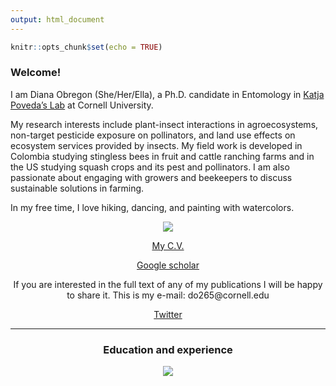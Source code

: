 ```yaml
---
output: html_document
---
```


```r
knitr::opts_chunk$set(echo = TRUE)
```

### **Welcome!** 

I am Diana Obregon (She/Her/Ella), a Ph.D. candidate in Entomology in [Katja Poveda’s Lab](https://blogs.cornell.edu/katjapoveda/) at Cornell University. 

My research interests include plant-insect interactions in agroecosystems, non-target pesticide exposure on pollinators, and land use effects on ecosystem services provided by insects. My field work is developed in Colombia studying stingless bees in fruit and cattle ranching farms and in the US studying squash crops and its pest and pollinators. I am also passionate about engaging with growers and beekeepers to discuss sustainable solutions in farming. 

In my free time, I love hiking, dancing, and painting with watercolors. 


<center>
![](/Users/dianaobregon/Box Sync/Cornell/Personal_website/Diana_greenhouse_squash.JPG)


[My C.V.](https://drive.google.com/file/d/1EAHgTHTM7kiGVBgrv4Hr2aAPnb0KwmaO/view?usp=sharing)


[Google scholar](https://scholar.google.com/citations?hl=es&user=2IZUZQ8AAAAJ&scilu=&scisig=AMD79ooAAAAAYONtWK9O8WrTlf2N82osVgk3c3Mnu8Cf&gmla=AJsN-F4mTMTSjy5qx0dcSwBgzqEOIvG_1VvDdDq3lAcBZw9DRMWfbfBm4yyddneAUkLxch35LoPRPQNtS7W3zHjNOSJvbXCmUFMzoyBls8ECTGTFxQzmhX0MMHzxyq9OV4RH__I3VDG-&sciund=4711727511523886549)

If you are interested in the full text of any of my publications I will be happy to share it. This is my e-mail: do265@cornell.edu

[Twitter](https://twitter.com/dianaobregonc)

*******

### **Education and experience** 
    
<center>
![](/Users/dianaobregon/Box Sync/Cornell/Personal_website/Timeline_corrected.png)
